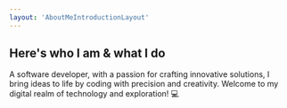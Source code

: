 ```yaml
---
layout: 'AboutMeIntroductionLayout'
---
```


## Here's who I am & what I do

A software developer, with a passion for crafting innovative solutions, I bring ideas to life by coding with precision and creativity. Welcome to my digital realm of technology and exploration! 💻

